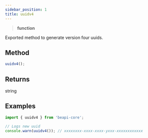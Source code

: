 ```yaml
---
sidebar_position: 1
title: uuidv4
---
```


> **<Link to="https://developer.mozilla.org/en-US/docs/Web/JavaScript/Reference/Global_Objects/Function">function</Link>**

Exported method to generate version four uuids.

## Method

```js
uuidv4();
```

## Returns
<Link to="https://developer.mozilla.org/en-US/docs/Web/JavaScript/Reference/Global_Objects/String">string</Link>

## Examples

```js
import { uuidv4 } from 'beapi-core';

// Logs new uuid
console.warn(uuidv4()); // xxxxxxxx-xxxx-xxxx-yxxx-xxxxxxxxxxxx
```